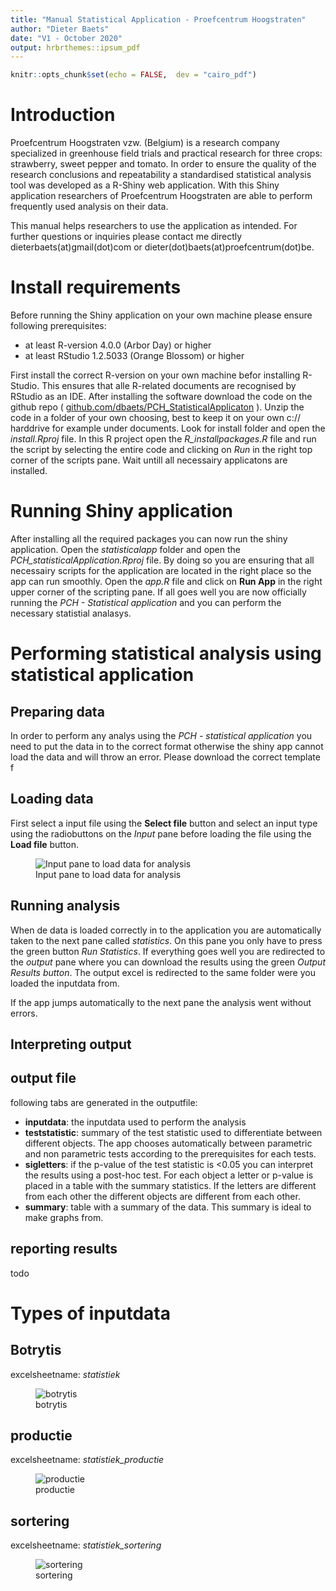 ```yaml
---
title: "Manual Statistical Application - Proefcentrum Hoogstraten"
author: "Dieter Baets"
date: "V1 - October 2020"
output: hrbrthemes::ipsum_pdf
---
```


```r
knitr::opts_chunk$set(echo = FALSE,  dev = "cairo_pdf")
```

# Introduction

Proefcentrum Hoogstraten vzw. (Belgium) is a research company specialized in greenhouse field trials and practical research for three crops: strawberry, sweet pepper and tomato. In order to ensure the quality of the research conclusions and repeatability a standardised statistical analysis tool was developed as a R-Shiny web application. With this Shiny application researchers of Proefcentrum Hoogstraten are able to perform frequently used analysis on their data. 

This manual helps researchers to use the application as intended. For further questions or inquiries please contact me directly dieterbaets(at)gmail(dot)com or dieter(dot)baets(at)proefcentrum(dot)be.


# Install requirements
Before running the Shiny application on your own machine please ensure following prerequisites:

* at least R-version 4.0.0 (Arbor Day) or higher
* at least RStudio 1.2.5033 (Orange Blossom) or higher

First install the correct R-version on your own machine befor installing R-Studio. This ensures that alle R-related documents are recognised by RStudio as an IDE. After installing the software download the code on the github repo ( [github.com/dbaets/PCH_StatisticalApplicaton](https://github.com/dbaets/PCH_StatisticalApplication) ). Unzip the code in a folder of your own choosing, best to keep it on your own c:// harddrive for example under documents.
Look for install folder and open the *install.Rproj* file. In this R project open the *R_installpackages.R* file and run the script by selecting the entire code and clicking on *Run* in the right top corner of the scripts pane. Wait untill all necessairy applicatons are installed.


# Running Shiny application
After installing all the required packages you can now run the shiny application. Open the *statisticalapp* folder and open the *PCH_statisticalApplication.Rproj* file. By doing so you are ensuring that all necessairy scripts for the application are located in the right place so the app can run smoothly. Open the *app.R* file and click on **Run App** in the right upper corner of the scripting pane. If all goes well you are now officially running the *PCH - Statistical application* and you can perform the necessary statistial analasys.


# Performing statistical analysis using statistical application
## Preparing data
In order to perform any analys using the *PCH - statistical application* you need to put the data in to the correct format otherwise the shiny app cannot load the data and will throw an error. Please download the correct template f

## Loading data
First select a input file using the **Select file** button and select an input type using the radiobuttons on the *Input* pane before loading the file using the **Load file** button.

![Input pane to load data for analysis](figs/inputpane.png)

## Running analysis
When de data is loaded correctly in to the application you are automatically taken to the next pane called *statistics*.
On this pane you only have to press the green button *Run Statistics*.
If everything goes well you are redirected to the *output* pane where you can download the results using the green *Output Results button*.
The output excel is redirected to the same folder were you loaded the inputdata from.

If the app jumps automatically to the next pane the analysis went without errors.


## Interpreting output
## output file
following tabs are generated in the outputfile:

* **inputdata**: the inputdata used to perform the analysis
* **teststatistic**: summary of the test statistic used to differentiate between different objects. The app chooses automatically between parametric and non parametric tests according to the prerequisites for each tests.
* **sigletters**: if the p-value of the test statistic is <0.05 you can interpret the results using a post-hoc test. For each object a letter or p-value is placed in a table with the summary statistics. If the letters are different from each other the different objects are different from each other.
* **summary**: table with a summary of the data. This summary is ideal to make graphs from.

## reporting results
todo

# Types of inputdata

## Botrytis

excelsheetname: *statistiek*

![botrytis](figs/input_botrytis.png)

## productie

excelsheetname: *statistiek_productie*

![productie](figs/input_productie.png)

## sortering

excelsheetname: *statistiek_sortering*

![sortering](figs/input_sortering.png)